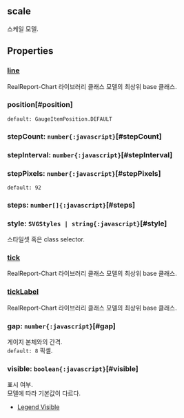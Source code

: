 ## scale
스케일 모델.
## Properties

### [line](./circle/line)
RealReport-Chart 라이브러리 클래스 모델의 최상위 base 클래스.

  

### position[#position]


`default: GaugeItemPosition.DEFAULT`  

### stepCount: `number{:javascript}`[#stepCount]

### stepInterval: `number{:javascript}`[#stepInterval]

### stepPixels: `number{:javascript}`[#stepPixels]
`default: 92`  

### steps: `number[]{:javascript}`[#steps]

### style: `SVGStyles | string{:javascript}`[#style]
스타일셋 혹은 class selector.  

### [tick](./circle/tick)
RealReport-Chart 라이브러리 클래스 모델의 최상위 base 클래스.

  

### [tickLabel](./circle/tickLabel)
RealReport-Chart 라이브러리 클래스 모델의 최상위 base 클래스.

  

### gap: `number{:javascript}`[#gap]
게이지 본체와의 간격.  
`default: 8` 픽셀. 

### visible: `boolean{:javascript}`[#visible]
표시 여부.\
모델에 따라 기본값이 다르다.
- [Legend Visible](https:/jsfiddle.net/gh/get/library/pure/realgrid/realchart-demo/tree/master/common/visible)  
